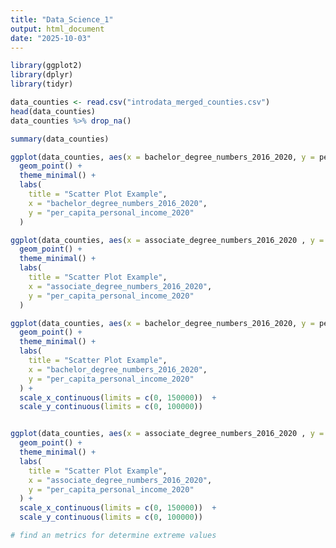 ---
title: "Data_Science_1"
output: html_document
date: "2025-10-03"
---

```{r libaray, warning=FALSE}
library(ggplot2)
library(dplyr)
library(tidyr)
```


```{r data import and cleaning na value}
data_counties <- read.csv("introdata_merged_counties.csv")
head(data_counties)
data_counties %>% drop_na()
```

```{r data set summary}
summary(data_counties)
```
```{r}
ggplot(data_counties, aes(x = bachelor_degree_numbers_2016_2020, y = per_capita_personal_income_2020 )) +
  geom_point() +
  theme_minimal() +
  labs(
    title = "Scatter Plot Example",
    x = "bachelor_degree_numbers_2016_2020",
    y = "per_capita_personal_income_2020" 
  ) 

ggplot(data_counties, aes(x = associate_degree_numbers_2016_2020 , y = per_capita_personal_income_2020 )) +
  geom_point() +
  theme_minimal() +
  labs(
    title = "Scatter Plot Example",
    x = "associate_degree_numbers_2016_2020",
    y = "per_capita_personal_income_2020"
  ) 

```

```{r scatter plot after exclude extrem value}
ggplot(data_counties, aes(x = bachelor_degree_numbers_2016_2020, y = per_capita_personal_income_2020 )) +
  geom_point() +
  theme_minimal() +
  labs(
    title = "Scatter Plot Example",
    x = "bachelor_degree_numbers_2016_2020",
    y = "per_capita_personal_income_2020" 
  ) + 
  scale_x_continuous(limits = c(0, 150000))  + 
  scale_y_continuous(limits = c(0, 100000))


ggplot(data_counties, aes(x = associate_degree_numbers_2016_2020 , y = per_capita_personal_income_2020 )) +
  geom_point() +
  theme_minimal() +
  labs(
    title = "Scatter Plot Example",
    x = "associate_degree_numbers_2016_2020",
    y = "per_capita_personal_income_2020"
  ) +
  scale_x_continuous(limits = c(0, 150000))  +
  scale_y_continuous(limits = c(0, 100000))

```
```{r exclude extreme value}
# find an metrics for determine extreme values
```






